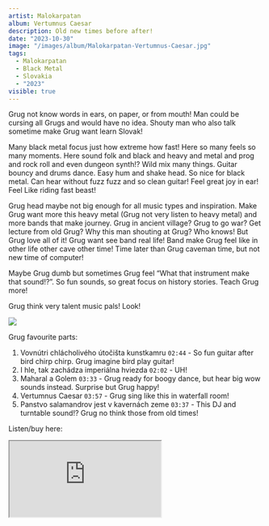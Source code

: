 ```yaml
---
artist: Malokarpatan
album: Vertumnus Caesar
description: Old new times before after!
date: "2023-10-30"
image: "/images/album/Malokarpatan-Vertumnus-Caesar.jpg"
tags:
  - Malokarpatan
  - Black Metal
  - Slovakia
  - "2023"
visible: true
---
```


Grug not know words in ears, on paper, or from mouth! Man could be cursing all Grugs and would have no idea. Shouty man who also talk sometime make Grug want learn Slovak!

Many black metal focus just how extreme how fast! Here so many feels so many moments. Here sound folk and black and heavy and metal and prog and rock roll and even dungeon synth!? Wild mix many things. Guitar bouncy and drums dance. Easy hum and shake head. So nice for black metal. Can hear without fuzz fuzz and so clean guitar! Feel great joy in ear! Feel Like riding fast beast!

Grug head maybe not big enough for all music types and inspiration. Make Grug want more this heavy metal (Grug not very listen to heavy metal) and more bands that make journey. Grug in ancient village? Grug to go war? Get lecture from old Grug? Why this man shouting at Grug? Who knows! But Grug love all of it! Grug want see band real life! Band make Grug feel like in other life other cave other time! Time later than Grug caveman time, but not new time of computer!

Maybe Grug dumb but sometimes Grug feel “What that instrument make that sound!?”. So fun sounds, so great focus on history stories. Teach Grug more!

Grug think very talent music pals! Look!

<img src="\images\album\Malokarpatan-image.jpg" />

Grug favourite parts:

1. Vovnútri chlácholivého útočišta kunstkamru `02:44` - So fun guitar after bird chirp chirp. Grug imagine bird play guitar!
1. I hle, tak zachádza imperiálna hviezda `02:02` - UH!
1. Maharal a Golem `03:33` - Grug ready for boogy dance, but hear big wow sounds instead. Surprise but Grug happy!
1. Vertumnus Caesar `03:57` - Grug sing like this in waterfall room!
1. Panstvo salamandrov jest v kavernách zeme `03:37` - This DJ and turntable sound!? Grug no think those from old times!

Listen/buy here:

<iframe
  style={{ border: "0", width: "350px", height: "720px" }}
  src="https://bandcamp.com/EmbeddedPlayer/album=3539615673/size=large/bgcol=333333/linkcol=ffffff/transparent=true/"
  seamless>
  <a href="https://malokarpatan.bandcamp.com/album/vertumnus-caesar">
    Vertumnus Caesar by Malokarpatan
  </a>
</iframe>
